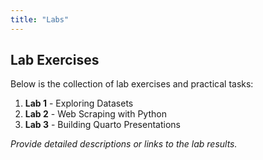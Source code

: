 ```yaml
---
title: "Labs"
---
```


## Lab Exercises

Below is the collection of lab exercises and practical tasks:

1. **Lab 1** - Exploring Datasets  
2. **Lab 2** - Web Scraping with Python  
3. **Lab 3** - Building Quarto Presentations  

_Provide detailed descriptions or links to the lab results._
